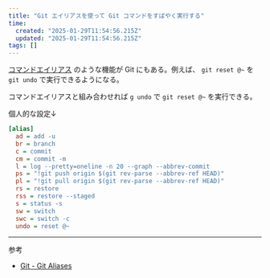 ```yaml
---
title: "Git エイリアスを使って Git コマンドをすばやく実行する"
time:
  created: "2025-01-29T11:54:56.215Z"
  updated: "2025-01-29T11:54:56.215Z"
tags: []
---
```


[コマンドエイリアス](/notes/command-alias) のような機能が Git にもある。例えば、 `git reset @~` を `git undo` で実行できるようになる。

コマンドエイリアスと組み合わせれば `g undo` で `git reset @~` を実行できる。

個人的な設定↓

```ini title="~/.gitconfig"
[alias]
  ad = add -u
  br = branch
  c = commit
  cm = commit -m
  l = log --pretty=oneline -n 20 --graph --abbrev-commit
  ps = "!git push origin $(git rev-parse --abbrev-ref HEAD)"
  pl = "!git pull origin $(git rev-parse --abbrev-ref HEAD)"
  rs = restore
  rss = restore --staged
  s = status -s
  sw = switch
  swc = switch -c
  undo = reset @~
```

---

参考

- [Git - Git Aliases](https://git-scm.com/book/en/v2/Git-Basics-Git-Aliases)
